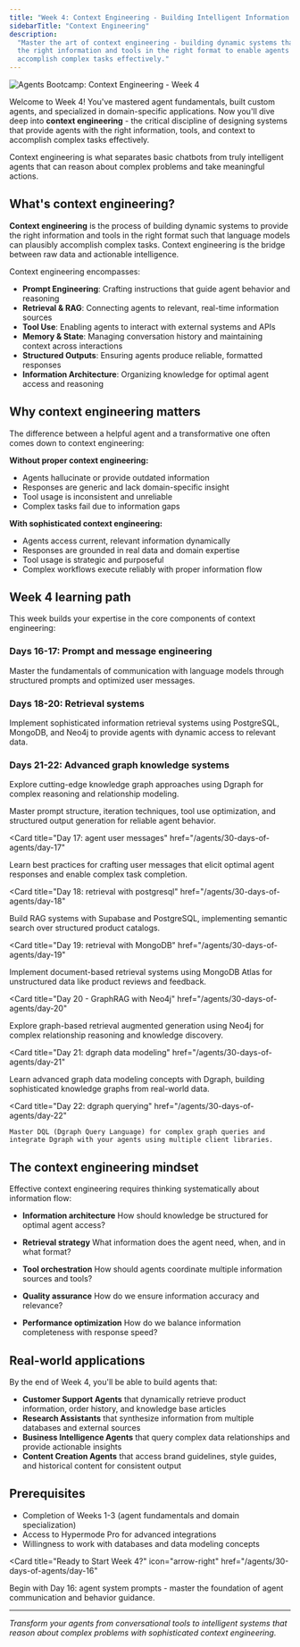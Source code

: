 ```yaml
---
title: "Week 4: Context Engineering - Building Intelligent Information Systems"
sidebarTitle: "Context Engineering"
description:
  "Master the art of context engineering - building dynamic systems that provide
  the right information and tools in the right format to enable agents to
  accomplish complex tasks effectively."
---
```


![Agents Bootcamp: Context Engineering - Week 4](/images/agents/30-days-of-agents/bootcamp-week-4.png)

Welcome to Week 4! You've mastered agent fundamentals, built custom agents, and
specialized in domain-specific applications. Now you'll dive deep into **context
engineering** - the critical discipline of designing systems that provide agents
with the right information, tools, and context to accomplish complex tasks
effectively.

Context engineering is what separates basic chatbots from truly intelligent
agents that can reason about complex problems and take meaningful actions.

## What's context engineering?

**Context engineering** is the process of building dynamic systems to provide
the right information and tools in the right format such that language models
can plausibly accomplish complex tasks. Context engineering is the bridge
between raw data and actionable intelligence.

Context engineering encompasses:

- **Prompt Engineering**: Crafting instructions that guide agent behavior and
  reasoning
- **Retrieval & RAG**: Connecting agents to relevant, real-time information
  sources
- **Tool Use**: Enabling agents to interact with external systems and APIs
- **Memory & State**: Managing conversation history and maintaining context
  across interactions
- **Structured Outputs**: Ensuring agents produce reliable, formatted responses
- **Information Architecture**: Organizing knowledge for optimal agent access
  and reasoning

## Why context engineering matters

The difference between a helpful agent and a transformative one often comes down
to context engineering:

**Without proper context engineering:**

- Agents hallucinate or provide outdated information
- Responses are generic and lack domain-specific insight
- Tool usage is inconsistent and unreliable
- Complex tasks fail due to information gaps

**With sophisticated context engineering:**

- Agents access current, relevant information dynamically
- Responses are grounded in real data and domain expertise
- Tool usage is strategic and purposeful
- Complex workflows execute reliably with proper information flow

## Week 4 learning path

This week builds your expertise in the core components of context engineering:

### Days 16-17: Prompt and message engineering

Master the fundamentals of communication with language models through structured
prompts and optimized user messages.

### Days 18-20: Retrieval systems

Implement sophisticated information retrieval systems using PostgreSQL, MongoDB,
and Neo4j to provide agents with dynamic access to relevant data.

### Days 21-22: Advanced graph knowledge systems

Explore cutting-edge knowledge graph approaches using Dgraph for complex
reasoning and relationship modeling.

<CardGroup cols={2}>
  <Card
    title="Day 16: agent system prompts"
    href="/agents/30-days-of-agents/day-16"
  >
    Master prompt structure, iteration techniques, tool use optimization, and structured output generation for reliable agent behavior.
  </Card>

<Card
  title="Day 17: agent user messages"
  href="/agents/30-days-of-agents/day-17"
>
  Learn best practices for crafting user messages that elicit optimal agent
  responses and enable complex task completion.
</Card>

<Card
  title="Day 18: retrieval with postgresql"
  href="/agents/30-days-of-agents/day-18"
>
  Build RAG systems with Supabase and PostgreSQL, implementing semantic search
  over structured product catalogs.
</Card>

<Card
  title="Day 19: retrieval with MongoDB"
  href="/agents/30-days-of-agents/day-19"
>
  Implement document-based retrieval systems using MongoDB Atlas for
  unstructured data like product reviews and feedback.
</Card>

<Card
  title="Day 20 -  GraphRAG with Neo4j"
  href="/agents/30-days-of-agents/day-20"
>
  Explore graph-based retrieval augmented generation using Neo4j for complex
  relationship reasoning and knowledge discovery.
</Card>

<Card
  title="Day 21: dgraph data modeling"
  href="/agents/30-days-of-agents/day-21"
>
  Learn advanced graph data modeling concepts with Dgraph, building
  sophisticated knowledge graphs from real-world data.
</Card>

  <Card
    title="Day 22: dgraph querying"
    href="/agents/30-days-of-agents/day-22"
  >
    Master DQL (Dgraph Query Language) for complex graph queries and integrate Dgraph with your agents using multiple client libraries.
  </Card>
</CardGroup>

## The context engineering mindset

Effective context engineering requires thinking systematically about information
flow:

- **Information architecture** How should knowledge be structured for optimal
  agent access?

- **Retrieval strategy** What information does the agent need, when, and in what
  format?

- **Tool orchestration** How should agents coordinate multiple information
  sources and tools?

- **Quality assurance** How do we ensure information accuracy and relevance?

- **Performance optimization** How do we balance information completeness with
  response speed?

## Real-world applications

By the end of Week 4, you'll be able to build agents that:

- **Customer Support Agents** that dynamically retrieve product information,
  order history, and knowledge base articles
- **Research Assistants** that synthesize information from multiple databases
  and external sources
- **Business Intelligence Agents** that query complex data relationships and
  provide actionable insights
- **Content Creation Agents** that access brand guidelines, style guides, and
  historical content for consistent output

## Prerequisites

- Completion of Weeks 1-3 (agent fundamentals and domain specialization)
- Access to Hypermode Pro for advanced integrations
- Willingness to work with databases and data modeling concepts

<Card
  title="Ready to Start Week 4?"
  icon="arrow-right"
  href="/agents/30-days-of-agents/day-16"
>
  Begin with Day 16: agent system prompts - master the foundation of agent
  communication and behavior guidance.
</Card>

---

_Transform your agents from conversational tools to intelligent systems that
reason about complex problems with sophisticated context engineering._
